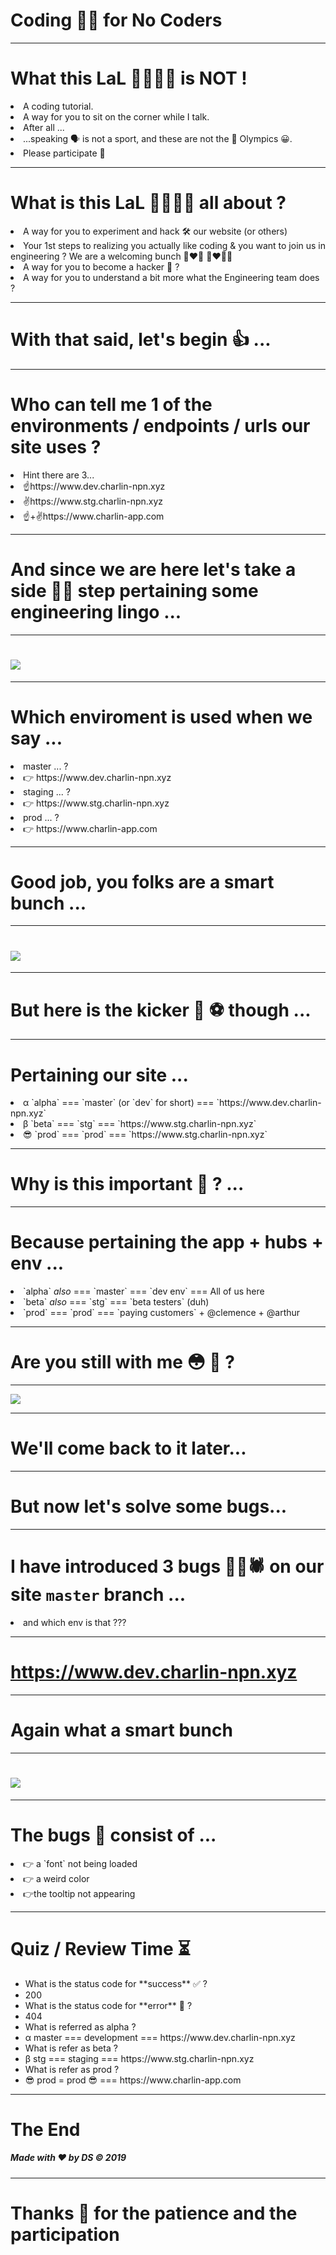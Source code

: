 
# Coding 👨‍💻 for No Coders

---

# What this LaL 🌮🙇🙇‍♀️ is NOT !


<Appear>
  <li>A coding tutorial.</li>
  <li>A way for you to sit on the corner while I talk.</li>
  <li>After all ...</li> 
  <li>...speaking 🗣 is not a sport, and these are not the 🥅 Olympics 😀.</li>
  <li>Please participate 🙏</li>
</Appear>

---

# What is this LaL 🌮🙇🙇‍♀️ all about ?

<Appear>
  <li>A way for you to experiment and hack 🛠 our website (or others)</li>
  <li>Your 1st steps to realizing you actually like coding & you want to join us in engineering ? We are a welcoming bunch  👨‍❤️‍👨 👩‍❤️‍💋‍👩</li>
  <li>A way for you to become a hacker 👥 ?</li>
  <li>A way for you to understand a bit more what the Engineering team does ?</li>
</Appear>

---

# With that said, let's begin 👍 ...

---

# Who can tell me 1 of the environments / endpoints / urls our site uses ?

<Appear>
  <li>Hint there are 3...</li>
  <li>☝️https://www.dev.charlin-npn.xyz</li>
  <li>✌️https://www.stg.charlin-npn.xyz</li>
  <li>☝️+✌️https://www.charlin-app.com</li>
</Appear>

---

# And since we are here let's take a side 👯‍♂️ step  pertaining some engineering lingo ...

---

#  <Image src="https://media.giphy.com/media/3CZ5z93Ux5CWQ/giphy.gif" />

---

#  Which enviroment is used when we say ...

<Appear>
    <li>master ... ?</li>
    <li>👉 https://www.dev.charlin-npn.xyz</li>
    <li>staging ... ?</li>
    <li>👉 https://www.stg.charlin-npn.xyz</li>
    <li> prod ... ?</li>
    <li>👉 https://www.charlin-app.com</li>
</Appear>

---

# Good job, you folks are a smart bunch ...

---

# <Image src="https://media.giphy.com/media/bVVTWVgbglhdu/giphy.gif" />

---

# But here is the kicker 👟️ ⚽ though ...

---

# Pertaining our site ...
<Appear>
  <li>α `alpha` === `master` (or `dev` for short) === `https://www.dev.charlin-npn.xyz`</li>
  <li>β `beta` === `stg` === `https://www.stg.charlin-npn.xyz`</li>
  <li>😎 `prod` === `prod` === `https://www.stg.charlin-npn.xyz`</li>
</Appear>

---

# Why is this important 🤔 ? ...

---

# Because pertaining the app + hubs + env ...

<Appear>
  <li>`alpha` <em>also</em> === `master` === `dev env` === All of us here</li>
  <li>`beta` <em>also</em> === `stg` === `beta testers` (duh)</li>
  <li>`prod` === `prod` === `paying customers` + @clemence + @arthur</li>
</Appear>

---

# Are you still with me 😳 🤯 ? 

---

<Image src="https://media.giphy.com/media/fLvRVa2fcUPra/giphy.gif" />

---

# We'll come back to it later...

---

# But now let's solve some bugs...

---

# I have introduced 3 bugs 🐛🐞🕷 on our site `master` branch ...

<Appear>
  <li> and which env is that ??? </li>
</Appear>

---

# https://www.dev.charlin-npn.xyz

---

# Again what a smart bunch 

---

# <Image src="https://media.giphy.com/media/d3mlE7uhX8KFgEmY/giphy.gif" />

---

# The bugs 🐛 consist of ...

<Appear>
<li>👉 a `font` not being loaded</li>
<li>👉 a weird color</li>
<li>👉the tooltip not appearing</li>
</Appear>

---

# Quiz / Review Time ⏳

<ul>
  <Appear>
    <li>What is the status code for **success** ✅ ?</li>
    <li>200</li>
    <li>What is the status code for **error** 🚫 ?</li>
    <li>404</li>
    <li>What is referred as alpha ? </li>
    <li>α master === development === https://www.dev.charlin-npn.xyz</li>
    <li>What is refer as beta ? </li>
    <li>β stg === staging === https://www.stg.charlin-npn.xyz </li>
    <li>What is refer as prod ? </li>
    <li>😎 prod = prod 😎 === https://www.charlin-app.com</li>
  </Appear>
</ul>

---

# The End

##### Made with ❤ by DS &copy; 2019

---

# Thanks 🙏 for the patience and the participation